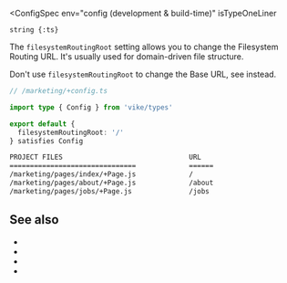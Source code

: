 
<ConfigSpec
  env="config (development & build-time)"
  isTypeOneLiner
>
`string {:ts}`
</ConfigSpec>

The `filesystemRoutingRoot` setting allows you to change the <Link href="/filesystem-routing">Filesystem Routing</Link> URL. It's usually used for <Link href="/routing#domain-driven-file-structure">domain-driven file structure</Link>.

<Warning>Don't use `filesystemRoutingRoot` to change the Base URL, see <Link href="/base-url" /> instead.</Warning>

```ts
// /marketing/+config.ts

import type { Config } from 'vike/types'

export default {
  filesystemRoutingRoot: '/'
} satisfies Config
```

```bash
PROJECT FILES                               URL
===============================             ======
/marketing/pages/index/+Page.js             /
/marketing/pages/about/+Page.js             /about
/marketing/pages/jobs/+Page.js              /jobs
```

## See also

- <Link href="/routing#domain-driven-file-structure" />
- <Link href="/filesystem-routing" />
- <Link href="/base-url" />
- <Link href="/settings" />
